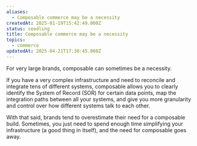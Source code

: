 ```yaml
---
aliases:
  - Composable commerce may be a necessity
createdAt: 2025-01-19T15:42:49.000Z
status: seedling
title: Composable commerce may be a necessity
topics:
  - commerce
updatedAt: 2025-04-21T17:30:45.000Z
---
```

For very large brands, composable can sometimes be a necessity.

If you have a very complex infrastructure and need to reconcile and integrate tens of different systems, composable allows you to clearly identify the System of Record (SOR) for certain data points, map the integration paths between all your systems, and give you more granularity and control over how different systems talk to each other.

With that said, brands tend to overestimate their need for a composable build. Sometimes, you just need to spend enough time simplifying your infrastructure (a good thing in itself), and the need for composable goes away.

